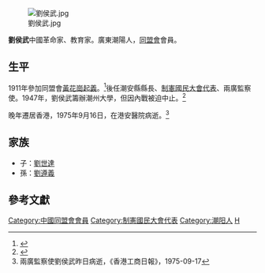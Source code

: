 [[File:劉侯武.jpg|thumb]]

'''劉侯武'''{{BD|1892年|9月19日|1975年|9月16日}}中國革命家、教育家。廣東潮陽人，[[同盟會|同盟會]]會員。

==生平==
1911年參加同盟會[[黃花崗起義|黃花崗起義]]。<ref>{{Cite web |url=http://www.merit-times.com/NewsPage.aspx?unid=438576 |title=國家患難 劉世達奉獻一生 |accessdate=2017-03-29 |archive-date=2017-08-04 |archive-url=https://web.archive.org/web/20170804113105/http://www.merit-times.com/NewsPage.aspx?unid=438576 |dead-url=no }}</ref>後任潮安縣縣長、[[制憲國民大會代表|制憲國民大會代表]]、兩廣監察使。1947年，劉侯武籌辦潮州大學，但因內戰被迫中止。<ref>{{Cite web |url=http://cstc.lib.stu.edu.cn/chaoshanzixun/chaoshanrenwu/6690.html |title=潮籍教育家刘侯武 |access-date=2017-03-29 |archive-url=https://web.archive.org/web/20170330002207/http://cstc.lib.stu.edu.cn/chaoshanzixun/chaoshanrenwu/6690.html |archive-date=2017-03-30 |dead-url=yes }}</ref>

晚年遷居香港，1975年9月16日，在港安醫院病逝。<ref>兩廣監察使劉侯武昨日病逝，《香港工商日報》，1975-09-17</ref>

==家族==
*子：[[劉世達|劉世達]]
*孫：[[劉遵義|劉遵義]]

==參考文獻==
{{reflist}}
{{行憲前監察委員}}
{{DEFAULTSORT:L}}
[[Category:中國同盟會會員|Category:中國同盟會會員]]
[[Category:制憲國民大會代表|Category:制憲國民大會代表]]
[[Category:潮阳人|Category:潮阳人]]
[[Category:刘姓|H]]